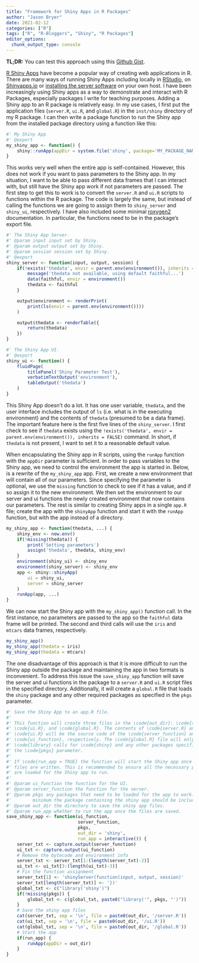 ```yaml
---
title: "Framework for Shiny Apps in R Packages"
author: "Jason Bryer"
date: 2021-02-12
categories: ["R"]
tags: ["R", "R-Bloggers", "Shiny", "R Packages"]
editor_options: 
  chunk_output_type: console
---
```


**TL;DR:** You can test this approach using this [Github Gist](https://gist.github.com/jbryer/fc8834279189196ead710e89b56d7f88).

[R Shiny Apps](https://shiny.rstudio.com) have become a popular way of creating web applications in R. There are many ways of running Shiny Apps including locally in [RStudio](https://rstudio.com/products/rstudio/), on [Shinyapps.io](http://www.shinyapps.io/) or [installing the server software](https://www.rstudio.com/products/shiny/shiny-server/) on your own host. I have been increasingly using Shiny apps as a way to demonstrate and interact with R Packages, especially packages I write for teaching purposes. Adding a Shiny app to an R package is relatively easy. In my use cases, I first put the application files (`server.R`, `ui.R`, and `global.R`) in the `inst/shiny` directory of my R package. I can then write a package function to run the Shiny app from the installed package directory using a function like this:

```r
#' My Shiny App
#' @export
my_shiny_app <- function() {
	shiny::runApp(appDir = system.file('shiny', package='MY_PACKAGE_NAME'))
}
```

This works very well when the entire app is self-contained. However, this does not work if you want to pass parameters to the Shiny app. In my situation, I want to be able to pass different data frames that I can interact with, but still have the Shiny app work if not parameters are passed. The first step to get this to work is to convert the `server.R` and `ui.R` scripts to functions within the R package. The code is largely the same, but instead of calling the functions we are going to assign them to `shiny_server` and `shiny_ui`, respectively. I have also included some minimal [roxygen2](https://github.com/r-lib/roxygen2) documentation. In particular, the functions need to be in the package's export file.


```r
#' The Shiny App Server.
#' @param input input set by Shiny.
#' @param output output set by Shiny.
#' @param session session set by Shiny.
#' @export
shiny_server <- function(input, output, session) {
	if(!exists('thedata', envir = parent.env(environment()), inherits = FALSE)) {
		message('thedata not available, using default faithful...')
		data(faithful, envir = environment())
		thedata <- faithful
	}

	output$environment <- renderPrint(
		print(ls(envir = parent.env(environment())))
	)

	output$thedata <- renderTable({
		return(thedata)
	})
}

#' The Shiny App UI.
#' @export
shiny_ui <- function() {
	fluidPage(
		titlePanel('Shiny Parameter Test'),
		verbatimTextOutput('environment'),
		tableOutput('thedata')
	)
}
```

This Shiny App doesn't do a lot. It has one user variable, `thedata`, and the user interface includes the output of `ls` (i.e. what is in the executing environment) and the contents of `thedata` (presumed to be a data frame). The important feature here is the first five lines of the `shiny_server`. I first check to see if `thedata` exists using the `!exists('thedata', envir = parent.env(environment()), inherits = FALSE)` command. In short, if `thedata` is not present, I want to set it to a reasonable default value.

When encapsulating the Shiny app in R scripts, using the `runApp` function with the `appDir` parameter is sufficient. In order to pass variables to the Shiny app, we need to control the environment the app is started in. Below, is a rewrite of the `my_shiny_app` app. First, we create a new environment that will contain all of our parameters. Since specifying the parameter is optional, we use the `missing` function to check to see if it has a value, and if so assign it to the new environment. We then set the environment to our server and ui functions the newly created environment that now contains our parameters. The rest is similar to creating Shiny apps in a single `app.R` file; create the app with the `shinyApp` function and start it with the `runApp` function, but with the app instead of a directory.


```r
my_shiny_app <- function(thedata, ...) {
	shiny_env <- new.env()
	if(!missing(thedata)) {
		print('Setting parameters')
		assign('thedata', thedata, shiny_env)
	}
	environment(shiny_ui) <- shiny_env
	environment(shiny_server) <- shiny_env
	app <- shiny::shinyApp(
		ui = shiny_ui,
		server = shiny_server
	)
	runApp(app, ...)
}
```

We can now start the Shiny app with the `my_shiny_app()` function call. In the first instance, no parameters are passed to the app so the `faithful` data frame will be printed. The second and third calls will use the `iris` and `mtcars` data frames, respectively.

```r
my_shiny_app()
my_shiny_app(thedata = iris)
my_shiny_app(thedata = mtcars)
```

The one disadvantage of this approach is that it is more difficult to run the Shiny app outside the package and maintaining the app in two formats is inconvenient. To address this issue the `save_shiny_app` function will save the server and ui functions in the package to a `server.R` and `ui.R` script files in the specified directory. Additionally, it will create a `global.R` file that loads the `shiny` package and any other required packages as specified in the `pkgs` parameter.


```r
#' Save the Shiny App to an app.R file.
#'
#' This function will create three files in the \code{out_dir}: \code{server.R},
#' \code{ui.R}, and \code{global.R}. The contents of \code{server.R} and
#' \code{ui.R} will be the source code of the \code{server_function} and
#' \code{ui_function}, respectively. The \code{global.R} file will only contain
#' \code{library} calls for \code{shiny} and any other packages specified in
#' the \code{pkgs} parameter.
#'
#' If \code{run_app = TRUE} the function will start the Shiny app once the
#' files are written. This is recommended to ensure all the necessary packages
#' are loaded for the Shiny app to run.
#'
#' @param ui_function the function for the UI.
#' @param server_function the function for the server.
#' @param pkgs any packages that need to be loaded for the app to work. At
#'        minimum the package containing the shiny app should be included.
#' @param out_dir the directory to save the shiny app files.
#' @param run_app whether to run the app once the files are saved.
save_shiny_app <- function(ui_function,
						   server_function,
						   pkgs,
						   out_dir = 'shiny',
						   run_app = interactive()) {
	server_txt <- capture.output(server_function)
	ui_txt <- capture.output(ui_function)
	# Remove the bytecode and environment info
	server_txt <- server_txt[1:(length(server_txt)-2)]
	ui_txt <- ui_txt[3:(length(ui_txt)-3)]
	# Fix the function assignment
	server_txt[1] <- 'shinyServer(function(input, output, session)'
	server_txt[length(server_txt)] <- '})'
	global_txt <- c("library('shiny')")
	if(!missing(pkgs)) {
		global_txt <- c(global_txt, paste0("library('", pkgs, "')"))
	}
	# Save the shiny app files
	cat(server_txt, sep = '\n', file = paste0(out_dir, '/server.R'))
	cat(ui_txt, sep = '\n', file = paste0(out_dir, '/ui.R'))
	cat(global_txt, sep = '\n', file = paste0(out_dir, '/global.R'))
	# Start the app
	if(run_app) {
		runApp(appDir = out_dir)
	}
}
```
